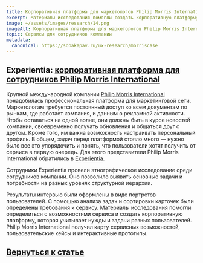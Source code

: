 ```yaml
---
title: Корпоративная платформа для маркетологов Philip Morris International
excerpt: Материалы исследования помогли создать корпоративную платформу, которая учитывает нужды и задачи разных пользователей
image: ~/assets/images/research/14.png
imageAlt: Корпоративная платформа для маркетологов Philip Morris International
topic: Сервисы для сотрудников компании
metadata:
  canonical: https://sobakapav.ru/ux-research/morriscase
---
```



## Experientia: [корпоративная платформа для сотрудников Philip Morris International](https://www.experientia.com/client-item/philip-morris-international/)

Крупной международной компании [Philip Morris International](https://www.pmi.com) понадобилась профессиональная платформа для маркетинговой сети. Маркетологам требуется постоянный доступ ко всем документам по рынкам, где работает компания, и данным о рекламной активности. Чтобы оставаться на одной волне, они должны быть в курсе новостей компании, своевременно получать обновления и общаться друг с другом. Кроме того, им важна возможность настраивать персональный профиль. В общем, задач перед платформой стояло много — нужно было все это упорядочить и понять, что пользователи хотят получить от сервиса в первую очередь. Для этого представители Philip Morris International обратились в [Experientia](https://www.experientia.com).

Сотрудники Experientia провели этнографическое исследование среди сотрудников компании. Оно позволило выявить основные задачи и потребности на разных уровнях структурной иерархии.

Результаты интервью были оформлены в виде портретов пользователей. С помощью анализа задач и сортировки карточек были определены требования к сервису. Материалы исследования помогли определиться с возможностями сервиса и создать корпоративную платформу, которая учитывает нужды и задачи разных пользователей. Philip Morris International получил карту сервисных возможностей, пользовательские кейсы и интерактивные прототипы.

## [Вернуться к статье](/ux-research/#case4)
